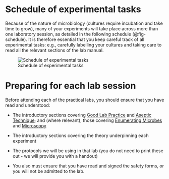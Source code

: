 # Schedule of experimental tasks

Because of the nature of microbiology (cultures require incubation and take time to grow), many of your experiments will take place across more than one laboratory session, as detailed in the following schedule (@fig-schedule). It is therefore essential that you keep careful track of all experimental tasks: e.g., carefully labelling your cultures and taking care to read all the relevant sections of the lab manual. 

![Schedule of experimental tasks](./images/schedule.png){#fig-schedule}


# Preparing for each lab session

::: {.callout-todo title="To prepare for each lab"}

Before attending each of the practical labs, you should ensure that you have read and understood:

* The introductory sections covering [Good Lab Practice](./0goodlab.qmd) and [Aseptic Technique](./0aseptic.qmd); and (where relevant), those covering [Enumerating Microbes](./0counting.qmd) and [Microscopy](./0microscope.qmd)

* The introductory sections covering the theory underpinning each experiment

* The protocols we will be using in that lab (you do not need to print these out - we will provide you with a handout)

* You also must ensure that you have read and signed the safety forms, or you will not be admitted to the lab.

:::

